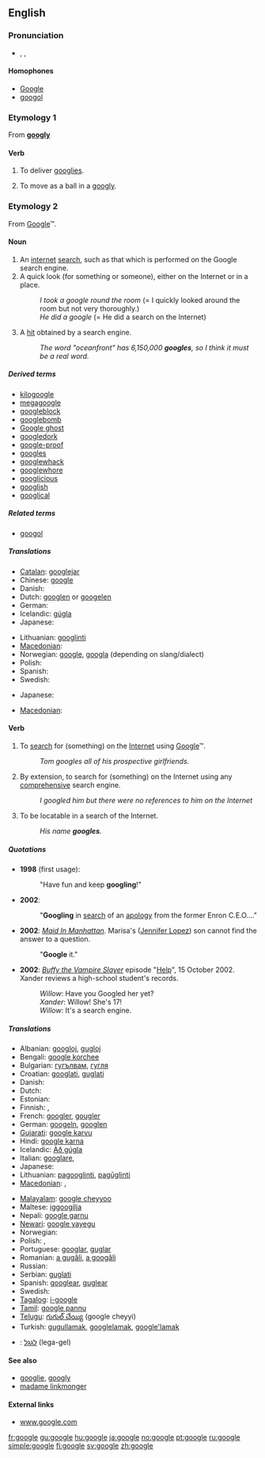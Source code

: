 {{also|Google}}
==English==
{{wikipedia}}

===Pronunciation===
* {{enPR|go͞o'gəl}}, {{IPA|/ˈguːgəl/}}, {{SAMPA|/"gu:g@l/}}

====Homophones====
* [[Google]]
* [[googol]]

===Etymology 1===
From '''[[googly]]'''

====Verb====
{{en-verb|googl|ing}}

# {{intransitive}} {{cricket}} To deliver [[googlies]].
# {{intransitive}} {{cricket}} To move as a ball in a [[googly]].

<!--

=====Translations=====
{{trans-top|deliver googlies}}
{{trans-mid}}
{{trans-bottom}}

{{trans-top|move a ball in a googly}}
{{trans-mid}}
{{trans-bottom}}

-->

===Etymology 2===
From [[Google]]™.

====Noun====
{{en-noun}}

# An [[internet]] [[search]], such as that which is performed on the Google search engine.
# A quick look (for something or someone), either on the Internet or in a place.
#: ''I took a google round the room'' (= I quickly looked around the room but not very thoroughly.)
#: ''He did a google'' (= He did a search on the Internet)
# {{internet}} A [[hit]] obtained by a search engine.
#: ''The word "oceanfront" has 6,150,000 '''googles''', so I think it must be a real word.''

=====Derived terms=====
* [[kilogoogle]]<!-- = 1024 search engine hits-->
* [[megagoogle]]<!--(rare) = 1024 kilogoogles-->
* [[googleblock]]
* [[googlebomb]]
* [[Google ghost]]
* [[googledork]]
* [[google-proof]]
* [[googles]]
* [[googlewhack]]
* [[googlewhore]]<!-- - One who loves all things google and auspiciously promotes their services through discussion to friends/family. "Did you see my Google map yet? I've been googlewhoring it to everybody"-->
* [[googlicious]]
* [[googlish]]
* [[googlical]]

=====Related terms=====
* [[googol]]

=====Translations=====
{{trans-top|a search using Google}}
* [[Catalan]]: [[googlejar]]
* Chinese: [[google]]
* Danish: {{t-|da|google}}
* Dutch: [[googlen]] or [[googelen]]
* German: {{t+|de|googeln}}
* Icelandic: [[gúgla]]
* Japanese: {{t+|ja|ググる|tr=guguru|sc=Jpan}}
{{trans-mid}}
* Lithuanian: [[gооglinti]]
* [[Macedonian]]: {{t|mk|гуглање|n|tr=gùglanje|sc=Cyrl|xs=Macedonian}}
* Norwegian: [[google]], [[googla]] (depending on slang/dialect)
* Polish: {{t-|pl|guglanie|n}}
* Spanish: {{t+|es|googlear}}
* Swedish: {{t-|sv|googling}}
{{trans-bottom}}

{{trans-top|a search using any comprehensive search engine}}
* Japanese: {{t+|ja|ググる|tr=guguru|sc=Jpan}}
{{trans-mid}}
* [[Macedonian]]: {{t|mk|пребарување|n|tr=prebarùvanje|sc=Cyrl|xs=Macedonian}}
{{trans-bottom}}

====Verb====
{{en-verb|googl|ing}}

# {{transitive}} To [[search]] for (something) on the [[Internet]] using [[Google]]™.
#: ''Tom googles all of his prospective girlfriends.''
# {{transitive}} By extension, to search for (something) on the Internet using any [[comprehensive]] search engine.
#: ''I googled him but there were no references to him on the Internet''
# {{intransitive}} {{internet}} To be locatable in a search of the Internet.
#: ''His name '''googles'''.''

=====Quotations=====
* '''1998''' (first usage): {{cite web
|last=Page
|first=Larry
|authorlink=w:Larry Page
|date=July 8
|url=http://web.archive.org/web/19991009052012/www.egroups.com/group/google-friends/3.html
|title=Google Search Engine: New Features
|publisher=Google Friends Mailing List
|accessdate=2007-08-06
}}
*: "Have fun and keep '''googling'''!"
* '''2002''': {{cite news
| first = Bill
| last = Keller
| url = http://www.nytimes.com/2002/12/28/opinion/28KELL.html?pagewanted=2&todaysheadlines
| title = Who's Sorry Now?
| work = New York Times
| page = A-19
| date = 28 December 2002
| accessdate = 2007-06-24
}}
*: "'''Googling''' in [[search]] of an [[apology]] from the former Enron C.E.O.…"
* '''2002''': ''[[w:Maid In Manhattan|Maid In Manhattan]]''. Marisa's ([[w:Jennifer Lopez|Jennifer Lopez]]) son cannot find the answer to a question.
*: "'''Google''' it."
* '''2002''': ''[[w:Buffy the Vampire Slayer|Buffy the Vampire Slayer]]'' episode "[[w:Help (Buffy episode)|Help]]", 15 October 2002. Xander reviews a high-school student's records.
*: ''Willow'': Have you Googled her yet?
*: ''Xander'': Willow! She's 17!
*: ''Willow'': It's a search engine.

=====Translations=====
{{trans-top|to search for on the Internet}}
* Albanian: [[googloj]], [[gugloj]]
* Bengali: [[google korchee]]
* Bulgarian: [[гугълвам]], [[гугля]]
* Croatian: [[googlati]], [[guglati]]
* Danish: {{t-|da|google}}
* Dutch: {{t+|nl|googelen}}
* Estonian: {{t|et|googeldama}}
* Finnish: {{t+|fi|googlata}}, {{t-|fi|googlettaa}}
* French: [[googler]], [[gougler]]
* German: [[googeln]], [[googlen]]
* [[Gujarati]]: [[google karvu]]
* Hindi: [[google karna]]
* Icelandic: [[Að gúgla]]
* Italian: [[googlare]],
* Japanese: {{t+|ja|ググる|tr=guguru|sc=Jpan}}
* Lithuanian: [[pagooglinti]], [[pagūglinti]]
* [[Macedonian]]: {{t|mk|гугла|tr=gùgla|sc=Cyrl|xs=Macedonian}},  {{t|mk|прогуглува|tr=progùgluva|sc=Cyrl|xs=Macedonian}}
{{trans-mid}}
* [[Malayalam]]: [[google cheyyoo]]
* Maltese: [[iggoogilja]]
* Nepali: [[google garnu]]
* [[Newari]]: [[google yayegu]]
* Norwegian: {{t+|no|google}}
* Polish: {{t+|pl|googlować}}, {{t+|pl|guglać}}
* Portuguese: [[googlar]], [[guglar]]
* Romanian: [[a gugăli]], [[a googăli]]
* Russian: {{t+|ru|гуглить|sc=Cyrl}}
* Serbian: [[guglati]]
* Spanish: [[googlear]], [[guglear]]
* Swedish: {{t+|sv|googla}}
* [[Tagalog]]: [[i-google]]
* [[Tamil]]: [[google pannu]]
* [[Telugu]]: [[గుగుల్ చేయ్యి]] (google cheyyi)
* Turkish: [[gugullamak]], [[googlelamak]], [[google'lamak]]
{{trans-bottom}}

<!--'''Internet: be locatable in a search of the Internet'''
{{trans-top}}
{{trans-mid}}
{{bottom}}-->

{{checktrans-top}}
* {{ttbc|Hebrew}}: [[לגגל]] (lega-gel)
{{checktrans-bottom}}

====See also====
* [[googlie]], [[googly]]
* [[madame linkmonger]]

====External links====
* [http://www.google.com www.google.com]

[[fr:google]]
[[gu:google]]
[[hu:google]]
[[ja:google]]
[[no:google]]
[[pt:google]]
[[ru:google]]
[[simple:google]]
[[fi:google]]
[[sv:google]]
[[zh:google]]